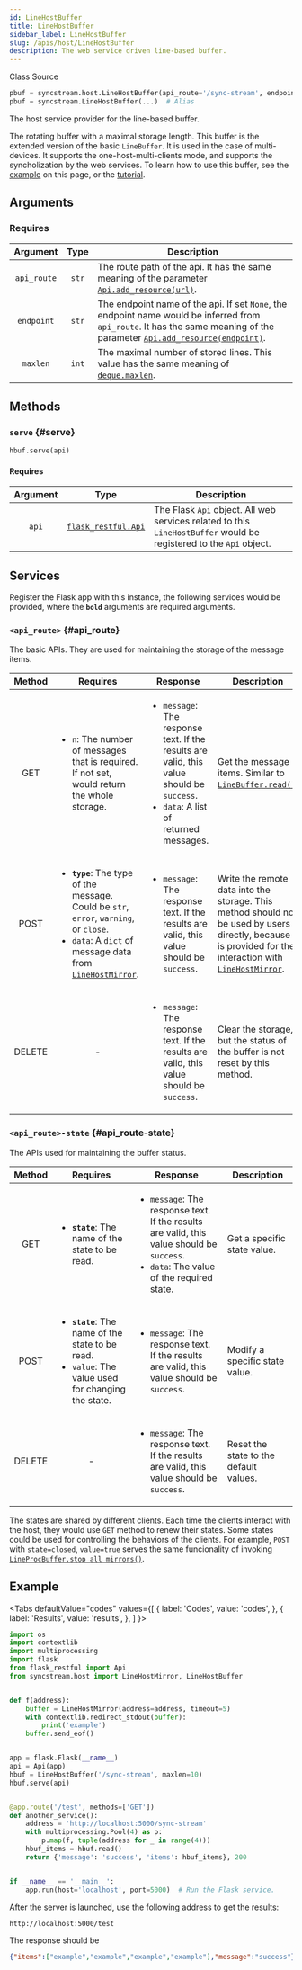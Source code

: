 ```yaml
---
id: LineHostBuffer
title: LineHostBuffer
sidebar_label: LineHostBuffer
slug: /apis/host/LineHostBuffer
description: The web service driven line-based buffer.
---
```



<p>
  <InlineIcon icon={vsiSymbolClass} width='1.35rem' style={{"verticalAlign": "bottom"}} /> Class
  <Splitter />
  <SourceURL url="host.py#L254">
    <FileCodeIcon size={18} verticalAlign="middle" /> Source
  </SourceURL>
</p>

```python
pbuf = syncstream.host.LineHostBuffer(api_route='/sync-stream', endpoint=None, maxlen=2)
pbuf = syncstream.LineHostBuffer(...)  # Alias
```

The host service provider for the line-based buffer.

The rotating buffer with a maximal storage length. This buffer is the extended version of the basic `LineBuffer`. It is used in the case of multi-devices. It supports the one-host-multi-clients mode, and supports the syncholization by the web services. To learn how to use this buffer, see the [example](#example) on this page, or the [tutorial](/sync-stream/docs/sync-host).

## Arguments

### Requires

|  Argument  |  Type  |  <center>Description</center>  |
| :--------: | :----: | :----------------------------- |
| `api_route` | `str`  | The route path of the api. It has the same meaning of the parameter [<LinkExternalIcon size={18} verticalAlign="middle" />`Api.add_resource(url)`](https://flask-restful.readthedocs.io/en/latest/api.html#flask_restful.Api.add_resource). |
| `endpoint`  | `str`  | The endpoint name of the api. If set `None`, the endpoint name would be inferred from `api_route`. It has the same meaning of the parameter [<LinkExternalIcon size={18} verticalAlign="middle" />`Api.add_resource(endpoint)`](https://flask-restful.readthedocs.io/en/latest/api.html#flask_restful.Api.add_resource). |
| `maxlen`   | `int`  | The maximal number of stored lines. This value has the same meaning of [<LinkExternalIcon size={18} verticalAlign="middle" />`deque.maxlen`](https://docs.python.org/3/library/collections.html#collections.deque.maxlen). |

## Methods

### `serve` {#serve}

```python
hbuf.serve(api)
```

#### Requires

|  Argument  |  Type  |  <center>Description</center>  |
| :--------: | :----: | :----------------------------- |
| `api`     | [<LinkExternalIcon size={18} verticalAlign="middle" />`flask_restful.Api`](https://flask-restful.readthedocs.io/en/latest/api.html?highlight=api#id1)  | The Flask `Api` object. All web services related to this `LineHostBuffer` would be registered to the `Api` object. |

## Services

Register the Flask app with this instance, the following services would be provided, where the **`bold`** arguments are required arguments.

### `<api_route>` {#api_route}

The basic APIs. They are used for maintaining the storage of the message items.

|  Method  |  <center>Requires</center>  |  <center>Response</center>  |  <center>Description</center>  |
| :------: | :-------------------------- | :-------------------------- | :----------------------------- |
| GET      | <ul><li>`n`: The number of messages that is required. If not set, would return the whole storage.</li></ul> | <ul><li>`message`: The response text. If the results are valid, this value should be `success`.</li><li>`data`: A list of returned messages.</li></ul> | Get the message items. Similar to [`LineBuffer.read()`](/docs/apis/mproc/LineBuffer#read). |
| POST     | <ul><li>**`type`**: The type of the message. Could be `str`, `error`, `warning`, or `close`.</li><li>`data`: A `dict` of message data from [`LineHostMirror`](/docs/apis/host/LineHostMirror).</li></ul> | <ul><li>`message`: The response text. If the results are valid, this value should be `success`.</li></ul> | Write the remote data into the storage. This method should not be used by users directly, because it is provided for the interaction with [`LineHostMirror`](/docs/apis/host/LineHostMirror). |
| DELETE   | <center>-</center> | <ul><li>`message`: The response text. If the results are valid, this value should be `success`.</li></ul> | Clear the storage, but the status of the buffer is not reset by this method. |

### `<api_route>-state` {#api_route-state}

The APIs used for maintaining the buffer status.

|  Method  |  <center>Requires</center>  |  <center>Response</center>  |  <center>Description</center>  |
| :------: | :-------------------------- | :-------------------------- | :----------------------------- |
| GET      | <ul><li>**`state`**: The name of the state to be read.</li></ul> | <ul><li>`message`: The response text. If the results are valid, this value should be `success`.</li><li>`data`: The value of the required state.</li></ul> | Get a specific state value. |
| POST     | <ul><li>**`state`**: The name of the state to be read.</li><li>`value`: The value used for changing the state.</li></ul> | <ul><li>`message`: The response text. If the results are valid, this value should be `success`.</li></ul> | Modify a specific state value. |
| DELETE   | <center>-</center> | <ul><li>`message`: The response text. If the results are valid, this value should be `success`.</li></ul> | Reset the state to the default values. |

The states are shared by different clients. Each time the clients interact with the host, they would use `GET` method to renew their states. Some states could be used for controlling the behaviors of the clients. For example, `POST` with `state=closed`, `value=true` serves the same funcionality of invoking [`LineProcBuffer.stop_all_mirrors()`](/docs/apis/mproc/LineProcBuffer#stop_all_mirrors).

## Example

<Tabs
  defaultValue="codes"
  values={[
    { label: 'Codes', value: 'codes', },
    { label: 'Results', value: 'results', },
  ]
}>

<TabItem value="codes">

```python
import os
import contextlib
import multiprocessing
import flask
from flask_restful import Api
from syncstream.host import LineHostMirror, LineHostBuffer


def f(address):
    buffer = LineHostMirror(address=address, timeout=5)
    with contextlib.redirect_stdout(buffer):
        print('example')
    buffer.send_eof()


app = flask.Flask(__name__)
api = Api(app)
hbuf = LineHostBuffer('/sync-stream', maxlen=10)
hbuf.serve(api)


@app.route('/test', methods=['GET'])
def another_service():
    address = 'http://localhost:5000/sync-stream'
    with multiprocessing.Pool(4) as p:
        p.map(f, tuple(address for _ in range(4)))
    hbuf_items = hbuf.read()
    return {'message': 'success', 'items': hbuf_items}, 200


if __name__ == '__main__':
    app.run(host='localhost', port=5000)  # Run the Flask service.
```

</TabItem>

<TabItem value="results">

After the server is launched, use the following address to get the results:

```html
http://localhost:5000/test
```

The response should be

```json
{"items":["example","example","example","example"],"message":"success"}
```

</TabItem>
</Tabs>

